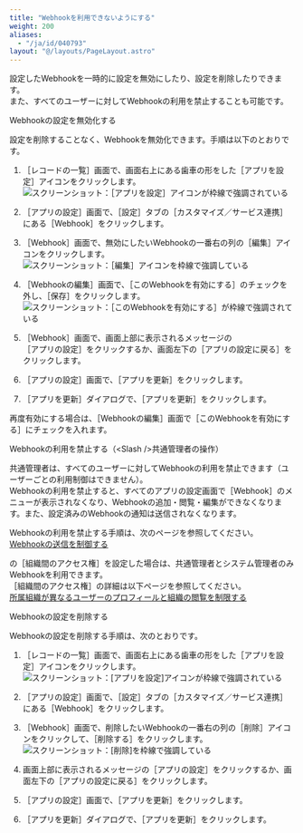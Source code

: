```yaml
---
title: "Webhookを利用できないようにする"
weight: 200
aliases:
  - "/ja/id/040793"
layout: "@/layouts/PageLayout.astro"
---
```




設定したWebhookを一時的に設定を無効にしたり、設定を削除したりできます。  
また、すべてのユーザーに対してWebhookの利用を禁止することも可能です。

<Heading id="set_webhook_disabled_webhook_10">Webhookの設定を無効化する</Heading>

設定を削除することなく、Webhookを無効化できます。手順は以下のとおりです。

1. <Wovn>［レコードの一覧］</Wovn>画面で、画面右上にある歯車の形をした<Wovn>［アプリを設定］</Wovn>アイコンをクリックします。  
   <Img src="/k/kintone/img/settings_new_icon.png" alt="スクリーンショット：［アプリを設定］アイコンが枠線で強調されている" />

1. <Wovn>［アプリの設定］</Wovn>画面で、<Wovn>［設定］</Wovn>タブの<Wovn>［カスタマイズ／サービス連携］</Wovn>にある<Wovn>［Webhook］</Wovn>をクリックします。

1. <Wovn>［Webhook］</Wovn>画面で、無効にしたいWebhookの一番右の列の<Wovn>［編集］</Wovn>アイコンをクリックします。
   <Img src="/k/kintone/img-ja/disabled_webhook_01.png" alt="スクリーンショット：［編集］アイコンを枠線で強調している" />

1. <Wovn>［Webhookの編集］</Wovn>画面で、<Wovn>［このWebhookを有効にする］</Wovn>のチェックを外し、<Wovn>［保存］</Wovn>をクリックします。  
   <Img src="/k/kintone/img-ja/disabled_webhook_02.png" alt="スクリーンショット：［このWebhookを有効にする］が枠線で強調されている" />

1. <Wovn>［Webhook］</Wovn>画面で、画面上部に表示されるメッセージの<Wovn>［アプリの設定］</Wovn>をクリックするか、画面左下の<Wovn>［アプリの設定に戻る］</Wovn>をクリックします。

1. <Wovn>［アプリの設定］</Wovn>画面で、<Wovn>［アプリを更新］</Wovn>をクリックします。

1. <Wovn>［アプリを更新］</Wovn>ダイアログで、<Wovn>［アプリを更新］</Wovn>をクリックします。

再度有効にする場合は、<Wovn>［Webhookの編集］</Wovn>画面で<Wovn>［このWebhookを有効にする］</Wovn>にチェックを入れます。

<Heading id="set_webhook_disabled_webhook_20">Webhookの利用を禁止する（&lt;Slash /&gt;共通管理者の操作）</Heading>

<Slash />共通管理者は、すべてのユーザーに対してWebhookの利用を禁止できます（ユーザーごとの利用制御はできません）。  
Webhookの利用を禁止すると、すべてのアプリの設定画面で<Wovn>［Webhook］</Wovn>のメニューが表示されなくなり、Webhookの追加・閲覧・編集ができなくなります。また、設定済みのWebhookの通知は送信されなくなります。

Webhookの利用を禁止する手順は、次のページを参照してください。  
[Webhookの送信を制御する](/general/ja/id/020424.html)

<Note>

<SlashUi />の<Wovn>［組織間のアクセス権］</Wovn>を設定した場合は、<Slash />共通管理者と<Kintone />システム管理者のみWebhookを利用できます。  
<Wovn>［組織間のアクセス権］</Wovn>の詳細は以下ページを参照してください。  
[所属組織が異なるユーザーのプロフィールと組織の閲覧を制限する](/k/ja/id/04060.html)

</Note>

<Heading id="set_webhook_disabled_webhook_30">Webhookの設定を削除する</Heading>

Webhookの設定を削除する手順は、次のとおりです。

1. <Wovn>［レコードの一覧］</Wovn>画面で、画面右上にある歯車の形をした<Wovn>［アプリを設定］</Wovn>アイコンをクリックします。  
   <Img src="/k/kintone/img/settings_new_icon.png" alt="スクリーンショット：[アプリを設定]アイコンが枠線で強調されている" />

1. <Wovn>［アプリの設定］</Wovn>画面で、<Wovn>［設定］</Wovn>タブの<Wovn>［カスタマイズ／サービス連携］</Wovn>にある<Wovn>［Webhook］</Wovn>をクリックします。

1. <Wovn>［Webhook］</Wovn>画面で、削除したいWebhookの一番右の列の<Wovn>［削除］</Wovn>アイコンをクリックして、<Wovn>［削除する］</Wovn>をクリックします。
   <Img src="/k/kintone/img-ja/webhook_11.png" alt="スクリーンショット：[削除]を枠線で強調している" />

1. 画面上部に表示されるメッセージの<Wovn>［アプリの設定］</Wovn>をクリックするか、画面左下の<Wovn>［アプリの設定に戻る］</Wovn>をクリックします。

1. <Wovn>［アプリの設定］</Wovn>画面で、<Wovn>［アプリを更新］</Wovn>をクリックします。

1. <Wovn>［アプリを更新］</Wovn>ダイアログで、<Wovn>［アプリを更新］</Wovn>をクリックします。
